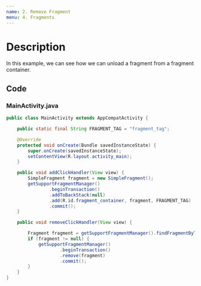 ```yaml
---
name: 2. Remove Fragment
menu: 4. Fragments
---
```


# Description

In this example, we can see how we can unload a fragment from a fragment container.

## Code

### MainActivity.java

```java
public class MainActivity extends AppCompatActivity {

    public static final String FRAGMENT_TAG = "fragment_tag";

    @Override
    protected void onCreate(Bundle savedInstanceState) {
        super.onCreate(savedInstanceState);
        setContentView(R.layout.activity_main);
    }

    public void addClickHandler(View view) {
        SimpleFragment fragment = new SimpleFragment();
        getSupportFragmentManager()
                .beginTransaction()
                .addToBackStack(null)
                .add(R.id.fragment_container, fragment, FRAGMENT_TAG)
                .commit();
    }

    public void removeClickHandler(View view) {

        Fragment fragment = getSupportFragmentManager().findFragmentByTag(FRAGMENT_TAG);
        if (fragment != null) {
            getSupportFragmentManager()
                    .beginTransaction()
                    .remove(fragment)
                    .commit();
        }
    }
}
```
